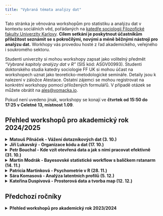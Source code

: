```yaml
---
title: "Vybraná témata analýzy dat"
---
```


Tato stránka je věnována workshopům pro statistiku a analýzu dat v kontextu sociálních věd, pořádaných na [katedře sociologii Filozofické fakulty Univerzity Karlovy](https://ksoc.ff.cuni.cz). **Cílem setkání je poskytnout účastníkům příležitost seznámit se s pokročilými, novými a méně běžnými nástroji pro analýzu dat.** Workhopy vás provedou hosté z řad akademického, veřejného i soukromého sektoru.

Studenti univerzity si mohou workshopy zapsat jako volitelný předmět *"Vybrané kapitoly analýzy dat v R"* (SIS kód: ASGV00993). Studenti doktorského studia katedry sociologie FF UK si mohou účast na workshopech uznat jako teoreticko-metodologické semináře. Detaily jsou k nalezení v záložce Atestace. Ostatní zájemci se mohou registrovat na konkrétní workshopy pomocí přiložených formulářů. V případě otázek se můžete obrátit na [ales@vomacka.io](mailto:ales@vomacka.io).


Pokud není uvedeno jinak, workshopy se konají ve **čtvrtek od 15:50 do 17:25 v Celetné 13, místnost 1.09**.

## Přehled workshopů pro akademický rok 2024/2025

<details>
  <summary class =  "item">**Matouš Pilnáček - Vážení dotazníkových dat (3. 10.)**</summary> 
  **Matouš Pilnáček - Vážení dat (Sociologický ústav AVČR)**
  </br>
  **Termín: 3. 10.**
  </br> **Registrace:** [link](https://forms.office.com/e/2Z5JTTmmNd)

V dotazníkových šetřeních se často upravují data pomocí vážení tak, aby výsledky lépe odrážely skutečné složení zkoumané populace. Každému respondentovi je přiřazena váha, která určuje jeho relativní význam v celkovém souboru dat. Tato úprava dat je z řady důvodů velmi lákavá, ale má zároveň i své nevýhody. V rámci workshopu se nejprve zaměříme na teoretické aspekty vážení dat: Je potřeba vždy vážit? Jaké typy vah existují? Jaké jsou skrytá úskalí vážení? Poté se přesuneme k praktické části, ve které si ukážeme, jak vytvořit váhy pomocí balíčku survey v prostředí R, a jak je efektivně použít při analýzách. Diskutovat také budeme alternativní metody vážení jako je např. kvadratické programování.
</details>

<details>
  <summary class = "item">**Jiří Lukavský - Organizace kódu a dat (17. 10.)**</summary>
  **Jiří Lukavský - Organizace kódu a dat (FF UK/ Psychologický ústav AVČR)**
  </br>
  **Termín: 17. 10.**
  </br> **Registrace:** [link](https://forms.office.com/e/65j7CiM8kT) 

V rámci analýzy potřebujeme často udržovat pořádek, např. pracujeme se vstupními daty, výsledky a mezivýsledky. Chceme efektivně stavět na předchozích výpočtech, ale také aby jednotlivé fáze naší práce byly replikovatelné. Budeme se věnovat organizaci kódu pomocí balíčku targets a také propojením s dalšími možnostmi výstupů (vertical).
</details>

<details>
  <summary class = "item">**Petr Bouchal - Kde vzít otevřená data a jak s nimi pracovat efektivně (31. 10.)**</summary>
  **Petr Bouchal - Kde vzít otevřená data a jak s nimi pracovat efektivně (VAÚ ÚV)**
  </br>
  **Termín: 31. 10.**
  </br> **Registrace:** [link](https://forms.office.com/e/0mNdpX01VC)

Jak se v Rku dostat ke statistickým a administrativním datům statu? Ukážeme si na příkladu otevřených dat ČSÚ a státní pokladny a k dalším datům vás nasměruju. A protože taková data někdy mají dost řádků, ukážeme si, jak v Rku pracovat s většími množství dat pracovat tak, aby počítání bylo svižné a efektivní (hesla: arrow, duckDB).
</details>

<details>
  <summary class = "item">**Martin Modrák - Bayesovské statistické workflow s balíčkem rstanarm (14. 11.)**</summary>
  **Martin Modrák - Bayesovské statistické workflow s balíčkem rstanarm (2. LF UK)**
  </br>
  **Termín: 14. 11.**
  </br> **Registrace:** [link](https://forms.office.com/e/eTjTAd18ge)

Bayesovský přístup ke statistice není jen filozofická záležitost, ale (zejména) sada praktických nástrojů, které usnadňují návrh, výběr i ladění statistických modelů a mohou nám tak dát větší důvěru, že náš model je vhodný pro data, která se snažíme analyzovat. Vyzkoušíme si základní kroky tohoto workflow s využitím balíčku rstanarm pro regresní modely - principy jsou ale přímo aplikovatelné i na komplexnější modely.
</details>

<details>
  <summary class = "item">**Patrícia Martinková - Psychometrie v R (28. 11.)**</summary>
  **Patrícia Martinková - Psychometrie v R (PedF UK / Ůstav Informatiky AVČR)**
  </br>
  **Termín: 28. 11.**
  </br> **Registrace:** [link](https://forms.office.com/e/XZ7pwK7ZaA)

V prezentaci probereme výpočetní aspekty psychometrických metod pro odhadování reliability, validity a fungování položek vícepoložkových měření, jakož i implementace v R a ShinyItemAnalysis. Nahlédneme do knihy k tomuto tématu (Martinková & Hladká, 2023, Chapman&Hall/CRC Press) a doprovodnému R-kovému kódu.
</details>

<details>
  <summary class = "item">**Sára Komasová - Analýza latentních profilů (5. 12.)**</summary>
  **Sára Komasová - Analýza latentních profilů (STEM/ČVUT FD Ústav letecké dopravy/ FSV UK Experimental Lab for International Security Studies)**
  </br>
  **Termín: 5. 12.**
  </br> **Registrace:** [link](https://forms.office.com/e/ghxSnKC47r)

Zaměříme se na analytické situace, kdy je cílem identifikovat v datovém souboru distinktivní skupiny. Když je cílem zjistit, které případy jsou si mezi sebou vzájemně podobnější. Následně si společně vyzkoušíme jednu z možných metod - Analýzu latentních profilů a společně podobnou klasifikaci vytvoříme. V závěru se budeme věnovat kritické diskuzi nad výběrem vhodného modelu a zejména otázkám interpretace dosaženého řešení.
</details>


<details>
  <summary class = "item">**Kateřina Duspivová - Prostorová data a tvorba map (12. 12.)**</summary>
  **Kateřina Duspivová - Prostorová data a tvorba map (STEM)**
  </br>
  **Termín: 12. 12.**
  </br> **Registrace:** [link](https://forms.office.com/e/t3NrG7FUv7)

Jak zobrazit prostorová data? Už se vám to určitě stalo - potřebujete vytvořit v Rku mapu, ale pojmy jako polygony, shapefile, GeoJSON, LAU, NUTS, ZSJ jsou jak z jiného světa. Vysvětlíme si proto základní pojmy a zkusíme společně vytvořit jednoduchou mapu. Také si řekneme něco k teorii map a ukážeme si, co by na kvalitní mapě nemělo chybět.
</details>


## Předchozí ročníky
<details>
  <summary> **Přehled workshopů pro akademický rok 2023/2024** </summary>

<details>
  <summary class = "item">**Renáta Topinková - Webscraping v R (5.10)**</summary>
  
  **Renáta Topinková - Webscraping v R (LMU Munich)**
  </br>
  **Termín: 5. 10.**
  </br> **Registrace: [https://forms.office.com/e/BfHA4p1fJu](https://forms.office.com/e/BfHA4p1fJu)**
  </br>
  **Tento workshop je 3hodinový!**
  
API (application programming interfaces) jsou v dnešní době nezbytnou součástí digitálního světa, avšak získat z nich data, která potřebujeme, může být často výzvou. V tomto workshopu si vyzkoušíme stahování dat pomocí dedikovaných R balíčků pro konkrétní API, ale také se naučíme, co dělat, když takový balíček není k dispozici. Na závěr se podíváme, co dělat v situaci, kdy cílová platforma API neposkytuje.
</details>

<details>
  <summary class = "item">**Petr Chlubna - Zkrocení zlých dat (19.10)**</summary>
  
  **Petr Chlubna - Zkrocení zlých dat (NMS)**
  </br>
  **Termín: 19. 10.**
  </br> **Registrace: [https://forms.office.com/e/KV7WTc8tGy](https://forms.office.com/e/KV7WTc8tGy)**
  
V praxi se nesetkáváme pouze s čistými daty, často je potřeba před samotnou analýzou data upravit. Na jednoduchém příkladu si ukážeme několik kroků, jak z nehezkých dat udělat čistá data. Budeme pracovat s indexováním, s úpravami character proměnných a transformacemi (široká/dlouhá data).
</details>

<details>
  <summary class = "item">**Jakub Lysek - Vizualizace a komunikace výsledků kvantiativních analýz (2.11.)**</summary>
  
  **Jakub Lysek - Vizualizace a komunikace výsledků kvantiativních analýz (Katedra politologie a evropských studií, FF UP v Olomouci)**
  </br>
  **Termín: 2. 11.**
  </br>
  **Registrace: [https://forms.office.com/e/sbS0mVRig8](https://forms.office.com/e/sbS0mVRig8)**
  
Jak komunikovat složité výsledky statistických modelů veřejnosti? Jak automatizovat výstupy analýz pro akademický text, seminární či diplomovou práci? V semináři probereme základní možnosti v programu R, zejména balíčky coefplot, texreg, interactions pro regresní modely, dále pak možnosti ggplot a plotly pro interaktivní grafické výstupy. Podíváme se také na to, jak využít Rmarkdown pro tvorbu akademických článků, či reportů analýz.
</details>

<details>
  <summary class = "item">**Michael Škvrňák - Survey experimenty (16.11.)**</summary>
  
  **Michael Škvrňák - Survey experimenty (Sociologický ústav AV ČR, PAQ Research)**
  </br>
  **Termín: 16. 11.**
  </br>
  **Registace: [https://forms.office.com/e/bYhnbQACvh](https://forms.office.com/e/bYhnbQACvh)**
  
Tento workshop představuje survey experimenty sloužící k odhalení (potenciálně citlivých) preferencí respondentů. Během workshopu budou představeny různé designy survey experimentů (jako např. conjoint experiment, list experiment) a způsob jejich analýzy.
</details>

<details>
  <summary class = "item">**Jan Netík - Nové možnosti v oblasti topic modelingu (30.11.)**</summary>
  
  **Jan Netík - Nové možnosti v oblasti topic modelingu (Ústav informatiky AV ČR)**
  </br>
  **Termín: 30. 11.**
  </br>
  **Registrace: [https://forms.office.com/e/81MvEuPebv](https://forms.office.com/e/81MvEuPebv)**
  
Detekce srozumitelných témat ve velkém množství textových dat je překvapivě náročná úloha. Tradičně využívané statistické postupy vyžadují mnohdy komplikované "předzpracování" dat a výsledky těchto metod mohou být neinterpretovatelné. Ve workshopu se proto zaměříme na nové pokroky v oblasti, které podnítily zejm. velké jazykové modely. V rámci praktické ukázky využijeme R i Python.
</details>

<details>
  <summary class = "item">**Adam Klocek - Uvedení do psychologických sítí  (14.12.)**</summary>
  
  **Adam Klocek - Uvedení do psychologických sítí (Psychologický ústav AVČR)**
  </br>
  **Termín: 14. 12.**
  </br>
  **Registrace: [https://forms.office.com/e/6NBruzf4zH](https://forms.office.com/e/6NBruzf4zH)**
  </br>
  **Tento workshop je online**
  
V semináři se stručně podíváme na pojetí známých psychologických konstruktů ze síťového úhlu pohledu, srovname mezi sebou faktorový a síťový model, v R budeme pracovat s balíčky bootnet, qgraph a psychonetrics. Ukážeme si, jak síťový model odhadnout, vizualizovat a posoudit interpretovatelnost výsledku.
</details>

<details>
  <summary class = "item">**Sára Komasová - Analýza latentních profilů (4.1.)**</summary>
  
  **Sára Komasová - Analýza latentních profilů (STEM/ČVUT FD Ústav letecké dopravy/ FSV UK Experimental Lab for International Security Studies)**
  </br>
  **Termín: 4. 1.**
  </br>
  **Registrace: [https://forms.office.com/e/7fjjR174qD](https://forms.office.com/e/7fjjR174qD)**
  
Zaměříme se na analytické situace, kdy je cílem identifikovat v datovém souboru distinktivní skupiny. Když je cílem zjistit, které případy jsou si mezi sebou vzájemně podobnější. Následně si společně vyzkoušíme jednu z možných metod - Analýzu latentních profilů a společně podobnou klasifikaci vytvoříme. V závěru se budeme věnovat kritické diskuzi nad výběrem vhodného modelu a zejména otázkám interpretace dosaženého řešení.
</details>
</details>
